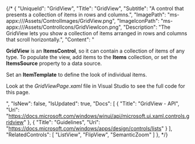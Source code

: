 {/* {
    "UniqueId": "GridView",
    "Title": "GridView",
    "Subtitle": "A control that presents a collection of items in rows and columns.",
    "ImagePath": "ms-appx:///Assets/ControlImages/GridView.png",
    "ImageIconPath": "ms-appx:///Assets/ControlIcons/GridViewIcon.png",
    "Description": "The GridView lets you show a collection of items arranged in rows and columns that scroll horizontally.",
    "Content": "<p><b>GridView</b> is an <b>ItemsControl</b>, so it can contain a collection of items of any type. To populate the view, add items to the <b>Items</b> collection, or set the <b>ItemsSource</b> property to a data source.</p><p>Set an <b>ItemTemplate</b> to define the look of individual items.</p><p>Look at the <i>GridViewPage.xaml</i> file in Visual Studio to see the full code for this page.</p>",
    "IsNew": false,
    "IsUpdated": true,
    "Docs": [
    {
        "Title": "GridView - API",
        "Uri": "https://docs.microsoft.com/windows/winui/api/microsoft.ui.xaml.controls.gridview"
    },
    {
        "Title": "Guidelines",
        "Uri": "https://docs.microsoft.com/windows/apps/design/controls/lists"
    }
    ],
    "RelatedControls": [
    "ListView",
    "FlipView",
    "SemanticZoom"
    ]
}, */}